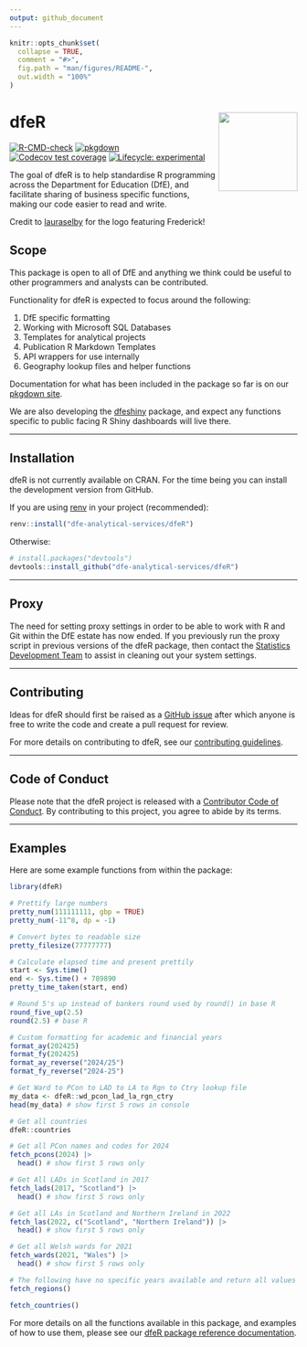 ```yaml
---
output: github_document
---
```


<!-- README.md is generated from README.Rmd. Please edit that file -->

```r
knitr::opts_chunk$set(
  collapse = TRUE,
  comment = "#>",
  fig.path = "man/figures/README-",
  out.width = "100%"
)
```

# dfeR <a href="http://dfe-analytical-services.github.io/dfeR/"><img src="man/figures/logo.png" align="right" height="138" /></a>

<!-- badges: start -->
[![R-CMD-check](https://github.com/dfe-analytical-services/dfeR/actions/workflows/R-CMD-check.yaml/badge.svg)](https://github.com/dfe-analytical-services/dfeR/actions/workflows/R-CMD-check.yaml)
[![pkgdown](https://github.com/dfe-analytical-services/dfeR/actions/workflows/pkgdown.yaml/badge.svg)](https://github.com/dfe-analytical-services/dfeR/actions/workflows/pkgdown.yaml)
[![Codecov test coverage](https://codecov.io/gh/dfe-analytical-services/dfeR/branch/main/graph/badge.svg)](https://app.codecov.io/gh/dfe-analytical-services/dfeR?branch=main)
[![Lifecycle: experimental](https://img.shields.io/badge/lifecycle-experimental-orange.svg)](https://lifecycle.r-lib.org/articles/stages.html#experimental)
<!-- badges: end -->

The goal of dfeR is to help standardise R programming across the Department for Education (DfE), and facilitate sharing of business specific functions, making our code easier to read and write.

Credit to [lauraselby](https://github.com/lauraselby) for the logo featuring Frederick!

## Scope

This package is open to all of DfE and anything we think could be useful to other programmers and analysts can be contributed.

Functionality for dfeR is expected to focus around the following:

1. DfE specific formatting
2. Working with Microsoft SQL Databases
3. Templates for analytical projects
4. Publication R Markdown Templates
5. API wrappers for use internally
6. Geography lookup files and helper functions

Documentation for what has been included in the package so far is on our [pkgdown site](http://dfe-analytical-services.github.io/dfeR/).

We are also developing the [dfeshiny](https://github.com/dfe-analytical-services/dfeshiny) package, and expect any functions specific to public facing R Shiny dashboards will live there.

---

## Installation

dfeR is not currently available on CRAN. For the time being you can install the development version from GitHub.

If you are using [renv](https://rstudio.github.io/renv/articles/renv.html) in your project (recommended):

``` r
renv::install("dfe-analytical-services/dfeR")
```

Otherwise:

``` r
# install.packages("devtools")
devtools::install_github("dfe-analytical-services/dfeR")
```

---

## Proxy

The need for setting proxy settings in order to be able to work with R and Git within the DfE estate has now ended. If you previously run the proxy script in previous versions of the dfeR package, then contact the [Statistics Development Team](statistics.development@education.gov.uk) to assist in cleaning out your system settings.

---

## Contributing

Ideas for dfeR should first be raised as a [GitHub issue](https://github.com/dfe-analytical-services/dfeR) after which anyone is free to write the code and create a pull request for review. 

For more details on contributing to dfeR, see our [contributing guidelines](https://dfe-analytical-services.github.io/dfeR/CONTRIBUTING.html).

---

## Code of Conduct

Please note that the dfeR project is released with a [Contributor Code of Conduct](https://dfe-analytical-services.github.io/dfeR/CODE_OF_CONDUCT.html). By contributing to this project, you agree to abide by its terms.

---

## Examples

Here are some example functions from within the package:

```r
library(dfeR)

# Prettify large numbers
pretty_num(111111111, gbp = TRUE)
pretty_num(-11^8, dp = -1)

# Convert bytes to readable size
pretty_filesize(77777777)

# Calculate elapsed time and present prettily
start <- Sys.time()
end <- Sys.time() + 789890
pretty_time_taken(start, end)

# Round 5's up instead of bankers round used by round() in base R
round_five_up(2.5)
round(2.5) # base R

# Custom formatting for academic and financial years
format_ay(202425)
format_fy(202425)
format_ay_reverse("2024/25")
format_fy_reverse("2024-25")

# Get Ward to PCon to LAD to LA to Rgn to Ctry lookup file
my_data <- dfeR::wd_pcon_lad_la_rgn_ctry
head(my_data) # show first 5 rows in console

# Get all countries
dfeR::countries

# Get all PCon names and codes for 2024
fetch_pcons(2024) |>
  head() # show first 5 rows only

# Get All LADs in Scotland in 2017
fetch_lads(2017, "Scotland") |>
  head() # show first 5 rows only

# Get all LAs in Scotland and Northern Ireland in 2022
fetch_las(2022, c("Scotland", "Northern Ireland")) |>
  head() # show first 5 rows only

# Get all Welsh wards for 2021
fetch_wards(2021, "Wales") |>
  head() # show first 5 rows only

# The following have no specific years available and return all values 
fetch_regions()

fetch_countries()

```

For more details on all the functions available in this package, and examples of how to use them, please see our [dfeR package reference documentation](https://dfe-analytical-services.github.io/dfeR/reference/index.html).
